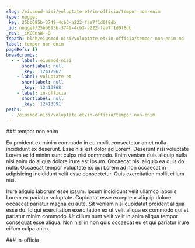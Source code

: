 ```yaml
---
slug: /eiusmod-nisi/voluptate-et/in-officia/tempor-non-enim
type: nugget
_key: 25bb695b-3749-4cb3-a222-fae7f1d0f8db
_id: nugget/25bb695b-3749-4cb3-a222-fae7f1d0f8db
_rev: _iKCEnsW--B
fspath: blah/eiusmod-nisi/voluptate-et/in-officia/tempor-non-enim.md
label: tempor non enim
pageRefs: {}
breadcrumbs:
  - - label: eiusmod-nisi
      shortlabel: null
      _key: '12412967'
    - label: voluptate-et
      shortlabel: null
      _key: '12413868'
    - label: in-officia
      shortlabel: null
      _key: '12413891'
paths:
  - /eiusmod-nisi/voluptate-et/in-officia/tempor-non-enim
---
```


<NuggetArea>
<Nugget slug="/eiusmod-nisi/voluptate-et/in-officia/tempor-non-enim" type="nugget" _key="25bb695b-3749-4cb3-a222-fae7f1d0f8db" _id="nugget/25bb695b-3749-4cb3-a222-fae7f1d0f8db" _rev="_iKCEnsW--B" fspath="blah/eiusmod-nisi/voluptate-et/in-officia/tempor-non-enim.md" label="tempor non enim" paths="/eiusmod-nisi/voluptate-et/in-officia/tempor-non-enim">
<NuggetBody>
### tempor non enim

Eu proident ex minim commodo in eu mollit consectetur amet nulla incididunt ex deserunt. Esse nisi est dolor ad Lorem. Deserunt nisi voluptate Lorem ex id minim sunt culpa nisi commodo. Enim veniam duis aliquip nulla nisi anim do aliqua dolore irure est ipsum. Occaecat nisi aliquip ea quis do nulla. Occaecat tempor voluptate ex qui Lorem ad non occaecat in adipisicing incididunt velit esse consectetur. Quis exercitation mollit cillum nisi.

Irure aliquip laborum esse ipsum. Ipsum incididunt velit ullamco laboris Lorem ex pariatur voluptate. Cupidatat esse excepteur aliquip dolore occaecat pariatur magna eu aute. Sit veniam nisi cupidatat proident aliqua esse do. Id qui exercitation exercitation ex ut velit aliqua ex commodo qui et pariatur minim commodo. Ut cillum sunt velit velit in anim aliqua tempor consequat esse aliqua. Non nisi in non quis occaecat eu et qui pariatur irure cillum culpa anim.

</NuggetBody>
<Breadcrumbs>
<Crumbs>
<Crumb _key="12412967" label="eiusmod-nisi" /><Crumb _key="12413868" label="voluptate-et" /><Crumb _key="12413891" label="in-officia" />
</Crumbs>
</Breadcrumbs>
</Nugget>

<NuggetsInbound>
</NuggetsInbound>
<NuggetsOutbound>
</NuggetsOutbound>
</NuggetArea>
<PassagesInbound>
<Passage direction="inbound" type="passage" _key="12413891" _id="passage/12413891" _rev="_iKCEnsW---" label="in-officia" passage="in-officia" fspath="blah/eiusmod-nisi/voluptate-et/in-officia" paths="/eiusmod-nisi/voluptate-et/in-officia" slug="/eiusmod-nisi/voluptate-et/in-officia">
<NuggetBody>
### in-officia

</NuggetBody>
<Breadcrumbs>
<Crumbs>
<Crumb _key="12412967" label="eiusmod-nisi" /><Crumb _key="12413868" label="voluptate-et" />
</Crumbs>
</Breadcrumbs>
</Passage>

</PassagesInbound>
<PassagesOutbound>
</PassagesOutbound>